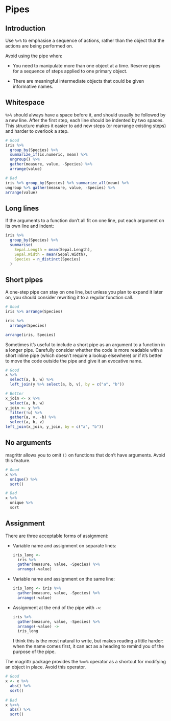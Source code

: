 # Pipes

## Introduction

Use `%>%` to emphasise a sequence of actions, rather than the object that the actions are being performed on. 

Avoid using the pipe when:

* You need to manipulate more than one object at a time. Reserve pipes for a 
  sequence of steps applied to one primary object.
 
* There are meaningful intermediate objects that could be given
  informative names.

## Whitespace

`%>%` should always have a space before it, and should usually be followed by a new line. After the first step, each line should be indented by two spaces. This structure makes it easier to add new steps (or rearrange existing steps) and harder to overlook a step.

```r
# Good
iris %>%
  group_by(Species) %>%
  summarize_if(is.numeric, mean) %>%
  ungroup() %>%
  gather(measure, value, -Species) %>%
  arrange(value)

# Bad
iris %>% group_by(Species) %>% summarize_all(mean) %>%
ungroup %>% gather(measure, value, -Species) %>%
arrange(value)
```

## Long lines

If the arguments to a function don't all fit on one line, put each argument on 
its own line and indent:

```r
iris %>%
  group_by(Species) %>%
  summarise(
    Sepal.Length = mean(Sepal.Length),
    Sepal.Width = mean(Sepal.Width),
    Species = n_distinct(Species)
  )
```

## Short pipes

A one-step pipe can stay on one line, but unless you plan to expand it later on, you should consider rewriting it to a regular function call.

```r
# Good
iris %>% arrange(Species)

iris %>% 
  arrange(Species)

arrange(iris, Species)
```

Sometimes it's useful to include a short pipe as an argument to a function in a 
longer pipe. Carefully consider whether the code is more readable with a short 
inline pipe (which doesn't require a lookup elsewhere) or if it's better to move 
the code outside the pipe and give it an evocative name.

```r
# Good
x %>%
  select(a, b, w) %>%
  left_join(y %>% select(a, b, v), by = c("a", "b"))

# Better
x_join <- x %>% 
  select(a, b, w)
y_join <- y %>%
  filter(!u) %>%
  gather(a, v, -b) %>%
  select(a, b, v)
left_join(x_join, y_join, by = c("a", "b"))
```

## No arguments

magrittr allows you to omit `()` on functions that don't have arguments. Avoid  this feature.

```r
# Good
x %>% 
  unique() %>%
  sort()

# Bad
x %>% 
  unique %>%
  sort
```

## Assignment

There are three acceptable forms of assignment:

*   Variable name and assignment on separate lines:

    ```r
    iris_long <-
      iris %>%
      gather(measure, value, -Species) %>%
      arrange(-value)
    ```

*   Variable name and assignment on the same line:

    ```r
    iris_long <- iris %>%
      gather(measure, value, -Species) %>%
      arrange(-value)
    ```

*   Assignment at the end of the pipe with `->`:

    ```r
    iris %>%
      gather(measure, value, -Species) %>%
      arrange(-value) ->
      iris_long
    ```
    
    I think this is the most natural to write, but makes reading a little
    harder: when the name comes first, it can act as a heading to remind
    you of the purpose of the pipe.

The magrittr package provides the `%<>%` operator as a shortcut for modifying an object in place. Avoid this operator.

```r
# Good
x <- x %>% 
  abs() %>% 
  sort()
  
# Bad
x %<>%
  abs() %>% 
  sort()
```

